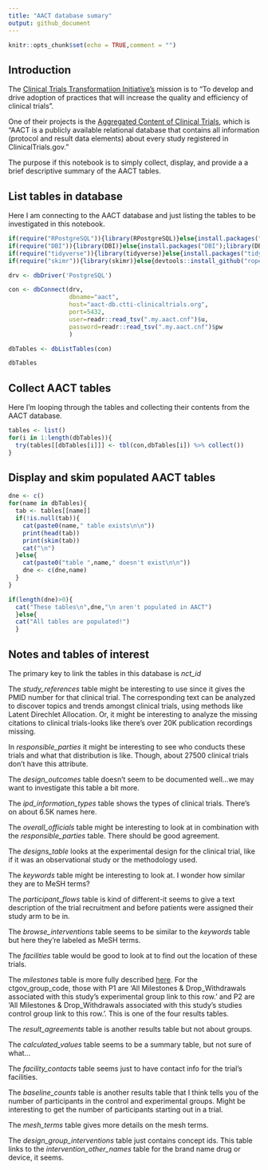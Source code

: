```yaml
---
title: "AACT database sumary"
output: github_document
---
```


```r
knitr::opts_chunk$set(echo = TRUE,comment = "")
```

## Introduction

The [Clinical Trials Transformatiion Initiative's](https://www.ctti-clinicaltrials.org/who-we-are/strategic-plan) mission is to "To develop and drive adoption of practices that will increase the quality and efficiency of clinical trials".

One of their projects is the [Aggregated Content of Clinical Trials](https://aact.ctti-clinicaltrials.org/), which is "AACT is a publicly available relational database that contains all information (protocol and result data elements) about every study registered in ClinicalTrials.gov."

The purpose if this notebook is to simply collect, display, and provide a a brief descriptive summary of the AACT tables. 

## List tables in database

Here I am connecting to the AACT database and just listing the tables to be investigated in this notebook.

```r

if(require("RPostgreSQL")){library(RPostgreSQL)}else{install.packages("RPostgreSQL");library(RPostgreSQL)}
if(require("DBI")){library(DBI)}else{install.packages("DBI");library(DBI)}
if(require("tidyverse")){library(tidyverse)}else{install.packages("tidyverse");library(tidyverse)}
if(require("skimr")){library(skimr)}else{devtools::install_github("ropenscilabs/skimr");library(skimr)}

drv <- dbDriver('PostgreSQL')

con <- dbConnect(drv, 
                 dbname="aact",
                 host="aact-db.ctti-clinicaltrials.org", 
                 port=5432,
                 user=readr::read_tsv(".my.aact.cnf")$u, 
                 password=readr::read_tsv(".my.aact.cnf")$pw
                 )

dbTables <- dbListTables(con)

dbTables

```


## Collect AACT tables

Here I'm looping through the tables and collecting their contents from the AACT database.

```r

tables <- list()
for(i in 1:length(dbTables)){
  try(tables[[dbTables[i]]] <- tbl(con,dbTables[i]) %>% collect())
}

```

## Display and skim populated AACT tables

```r
dne <- c()
for(name in dbTables){
  tab <- tables[[name]]
  if(!is.null(tab)){
    cat(paste0(name," table exists\n\n"))
    print(head(tab))
    print(skim(tab))
    cat("\n")
  }else{
    cat(paste0("table ",name," doesn't exist\n\n"))
    dne <- c(dne,name)
  }
}

if(length(dne)>0){
  cat("These tables\n",dne,"\n aren't populated in AACT")
  }else{
  cat("All tables are populated!")
  }
```


<!-- ## Brief overview of target tables -->

<!-- In this section, I'm giving brief points and showing a bit of the data from each table.  -->

<!-- ```{r} -->
<!-- for(name in names(target_tables)){ -->
<!-- tab <- tables[[name]] -->
<!-- if(nrow(tab)>0){ -->
<!--   cat(paste0(name," table exists\t")) -->
<!--   head(tab) -->
<!-- }else{ -->
<!--   cat(paste0("table ",name," doesn't exist\t")) -->
<!-- } -->
<!-- } -->

<!-- ``` -->

<!-- ### outcome analyses -->

<!-- ```{r} -->
<!-- tab <- tables[["outcome_analyses"]] -->
<!-- nrow(tab) -->
<!-- head(tab) -->
<!-- apply(tab,2,skimr::n_missing) -->
<!-- ``` -->

<!-- This table contains `r nrow(tab)` outcome analyses from `r nrow(tab)` clinical trials. I'm not sure what each column means...Luckily, this [document](ClinicalTrials.gov Results Data Element...terventional and Observational Studies) contains that information! The different columns list the types of statistical tests used and their parameters. Alot of these parameters are missing. -->

<!-- ### facility investigators -->

<!-- ```{r} -->
<!-- tab <- tables[["facility_investigators"]] -->
<!-- nrow(tab) -->
<!-- head(tab) -->
<!-- apply(tab,2,skimr::n_missing) -->
<!-- ``` -->

<!-- This table contains `r nrow(tab)` facility roles for `r nrow(tab)` clinical trials.  -->

<!-- ```{r} -->
<!-- tab %>% group_by(role) %>% count() %>% ggplot() + geom_bar(stat="identity",aes(role,n,fill=role)) + coord_flip() -->
<!-- ``` -->

<!-- Apparently, mostly principal investigators are listed and then sub-investigators. But no study chairs.  -->

<!-- ### outcome counts -->

<!-- ```{r} -->
<!-- tab <- tables[["outcome_counts"]] -->
<!-- nrow(tab) -->
<!-- head(tab) -->
<!-- apply(tab,2,skimr::n_missing) -->
<!-- ``` -->

<!-- This table contains the counts of outcomes, about `r nrow(tab)`, for `r length(unique(tab$nct_id))` clinical trials. This table is completely filled but only has information on a relatively few clinical trials. -->

<!-- ### drop withdrawals -->

<!-- ```{r} -->
<!-- tab <- tables[["drop_withdrawals"]] -->
<!-- nrow(tab) -->
<!-- head(tab) -->
<!-- apply(tab,2,skimr::n_missing) -->
<!-- ``` -->

<!-- This table contains study drop information for `r length(unique(tab$nct_id))` clinical trials. This table is completely filled but only has information on a relatively few clinical trials. -->

<!-- ###baseline measurements -->

<!-- ```{r} -->
<!-- tab <- tables[["baseline_measurements"]] -->
<!-- nrow(tab) -->
<!-- head(tab) -->
<!-- apply(tab,2,skimr::n_missing) -->
<!-- ``` -->

<!-- This table contains study measurement info for `r length(unique(tab$nct_id))` clinical trials. This table is missing some parameter values and only has information on a relatively few clinical trials. -->

<!-- ### outcome analysis groups -->

<!-- ```{r} -->
<!-- tab <- tables[["outcome_analysis_groups"]] -->
<!-- nrow(tab) -->
<!-- head(tab) -->
<!-- apply(tab,2,skimr::n_missing) -->
<!-- ``` -->

<!-- This table contains study outcome analysis information for `r length(unique(tab$nct_id))` clinical trials. This table is completely filled but only has information on a relatively few clinical trials. And I'm not sire what the ctgov_group_code means... -->

<!-- ### baseline counts -->

<!-- ```{r} -->
<!-- tab <- tables[["baseline_counts"]] -->
<!-- nrow(tab) -->
<!-- head(tab) -->
<!-- apply(tab,2,skimr::n_missing) -->
<!-- ``` -->

<!-- This table contains study baseline counts information for `r length(unique(tab$nct_id))` clinical trials. This table is completely filled but only has information on a relatively few clinical trials. I'm also not sure what these columnns mean... -->

<!-- ### browse interventions -->

<!-- ```{r} -->
<!-- tab <- tables[["browse_interventions"]] -->
<!-- nrow(tab) -->
<!-- head(tab) -->
<!-- apply(tab,2,skimr::n_missing) -->
<!-- ``` -->

<!-- This table contains study baseline counts information for `r length(unique(tab$nct_id))` clinical trials. This table is completely filled but only has information on a relatively few clinical trials. I'm also not sure what these columnns mean... -->

<!-- ### browse interventions -->

<!-- ```{r} -->
<!-- tab <- tables[["browse_interventions"]] -->
<!-- nrow(tab) -->
<!-- head(tab) -->
<!-- apply(tab,2,skimr::n_missing) -->
<!-- ``` -->

<!-- This table contains study baseline counts information for `r length(unique(tab$nct_id))` clinical trials. This table is completely filled but only has information on a relatively few clinical trials. I'm also not sure what these columnns mean... -->

## Notes and tables of interest

The primary key to link  the tables in this database is _nct\_id_

The _study\_references_ table might be interesting to use since it gives the PMID number for that clinical trial. The corresponding text can be analyzed to discover topics and trends amongst clinical trials, using methods like Latent Direchlet Allocation. Or, it might be interesting to analyze the missing citations to clinical trials-looks like there's over 20K publication recordings missing.

In _responsible\_parties_ it might be interesting to see who conducts these trials and what that distribution is like. Though, about 27500 clinical trials don't have this attribute. 

The _design\_outcomes_ table doesn't seem to be documented well...we may want to investigate this table a bit more.

The _ipd\_information\_types_ table shows the types of clinical trials. There's on about 6.5K names here.

The _overall\_officials_ table might be interesting to look at in combination with the _responsible\_parties_ table. There should be good agreement. 

The _designs\_table_ looks at the experimental design for the clinical trial, like if it was an observational study or the methodology used.

The _keywords_ table might be interesting to look at. I wonder how similar they are to MeSH terms?

The _participant\_flows_ table is kind of different-it seems to give a text description of the trial recruitment and before patients were assigned their study arm to be in. 

The _browse\_interventions_ table seems to be similar to the _keywords_ table but here they're labeled as MeSH terms.

The _facilities_ table would be good to look at to find out the location of these trials.

The _milestones_ table is more fully described [here](https://aact.ctti-clinicaltrials.org/points_to_consider). For the ctgov_group_code, those with P1 are 'All Milestones & Drop_Withdrawals associated with this study's experimental group link to this row.' and P2 are 'All Milestones & Drop_Withdrawals associated with this study's studies control group link to this row.'. This is one of the four results tables.

The _result\_agreements_ table is another results table but not about groups. 

The _calculated\_values_ table seems to be a summary table, but not sure of what...

The _facility\_contacts_ table seems just to have contact info for the trial's facilities.

The _baseline\_counts_ table is another results table that I think tells you of the number of participants in the control and experimental groups. Might be interesting to get the number of participants starting out in a trial.

The _mesh\_terms_ table gives more details on the mesh terms. 

The _design\_group\_interventions_ table just contains concept ids. This table links to the _intervention\_other\_names_ table for the brand name drug or device, it seems. 




